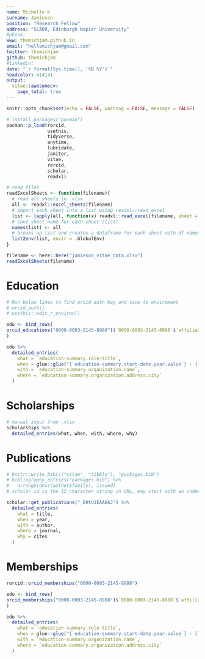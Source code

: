 ```yaml
---
name: Michelle K
surname: Jamieson
position: "Research Fellow"
address: "SCADR, Edinburgh Napier University"
#phone:
www: themichjam.github.io
email: "hellomichjam@gmail.com"
twitter: themichjam
github: themichjam
#linkedin:
date: "`r format(Sys.time(), '%B %Y')`"
headcolor: 414141
output: 
  vitae::awesomecv:
    page_total: true
---
```


```r
knitr::opts_chunk$set(echo = FALSE, warning = FALSE, message = FALSE)

# install.packages("pacman")
pacman::p_load(rorcid,
               usethis,
               tidyverse,
               anytime,
               lubridate,
               janitor,
               vitae,
               rorcid,
               scholar,
               readxl)

# read files
readExcelSheets <- function(filename){
  # read all sheets in .xlsx 
  all <- readxl::excel_sheets(filename)
  # import each sheet into a list using readxl::read_excel
  list <- lapply(all, function(x) readxl::read_excel(filename, sheet = x))
  # save sheet name for each sheet (list)
  names(list) <- all
  # breaks up list and creates a dataframe for each sheet with df names matching sheet names
  list2env(list, envir = .GlobalEnv)
}

filename <- here::here("jamieson_vitae_data.xlsx")
readExcelSheets(filename)
```

# Education

```r
# Run below lines to find orcid auth key and save to enviroment
# orcid_auth()
# usethis::edit_r_environ()

edu <- bind_rows(
orcid_educations("0000-0003-2145-8988")$`0000-0003-2145-8988`$`affiliation-group`$summaries
)

edu %>%
  detailed_entries(
    what = `education-summary.role-title`,
    when = glue::glue("{`education-summary.start-date.year.value`} - {`education-summary.end-date.year.value`}"),
    with = `education-summary.organization.name`,
    where = `education-summary.organization.address.city`
  )
```

# Scholarships

```r
# manual input from .xlsx
scholarships %>% 
  detailed_entries(what, when, with, where, why)
```

# Publications

```r
# knitr::write_bib(c("vitae", "tibble"), "packages.bib")
# bibliography_entries("packages.bib") %>%
#   arrange(desc(author$family), issued)
# scholar id is the 12 character string in URL, may start with an underscore = "_EHtU1EAAAAJ"

scholar::get_publications("_EHtU1EAAAAJ") %>%
  detailed_entries(
    what = title,
    when = year,
    with = author,
    where = journal,
    why = cites
  )
```

# Memberships

```r

rorcid::orcid_memberships("0000-0003-2145-8988")

edu <- bind_rows(
orcid_memberships("0000-0003-2145-8988")$`0000-0003-2145-8988`$`affiliation-group`$summaries
)

edu %>%
  detailed_entries(
    what = `education-summary.role-title`,
    when = glue::glue("{`education-summary.start-date.year.value`} - {`education-summary.end-date.year.value`}"),
    with = `education-summary.organization.name`,
    where = `education-summary.organization.address.city`
  )

```


